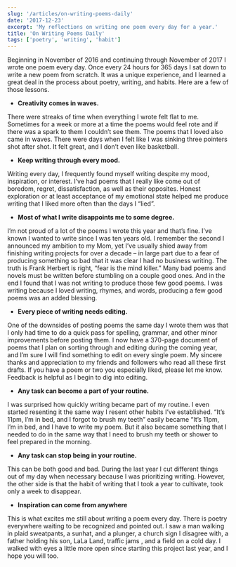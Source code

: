 ```yaml
---
slug: '/articles/on-writing-poems-daily'
date: '2017-12-23'
excerpt: 'My reflections on writing one poem every day for a year.'
title: 'On Writing Poems Daily'
tags: ['poetry', 'writing', 'habit']
---
```


Beginning in November of 2016 and continuing through November of 2017 I wrote one poem every day. Once every 24 hours for 365 days I sat down to write a new poem from scratch. It was a unique experience, and I learned a great deal in the process about poetry, writing, and habits. Here are a few of those lessons.

- **Creativity comes in waves.**

There were streaks of time when everything I wrote felt flat to me. Sometimes for a week or more at a time the poems would feel rote and if there was a spark to them I couldn’t see them. The poems that I loved also came in waves. There were days when I felt like I was sinking three pointers shot after shot. It felt great, and I don’t even like basketball.

- **Keep writing through every mood.**

Writing every day, I frequently found myself writing despite my mood, inspiration, or interest. I’ve had poems that I really like come out of boredom, regret, dissatisfaction, as well as their opposites. Honest exploration or at least acceptance of my emotional state helped me produce writing that I liked more often than the days I “lied”.

- **Most of what I write disappoints me to some degree.**

I’m not proud of a lot of the poems I wrote this year and that’s fine. I’ve known I wanted to write since I was ten years old. I remember the second I announced my ambition to my Mom, yet I’ve usually shied away from finishing writing projects for over a decade – in large part due to a fear of producing something so bad that it was clear I had no business writing. The truth is Frank Herbert is right, “fear is the mind killer.” Many bad poems and novels must be written before stumbling on a couple good ones. And in the end I found that I was not writing to produce those few good poems. I was writing because I loved writing, rhymes, and words, producing a few good poems was an added blessing.

- **Every piece of writing needs editing.**

One of the downsides of posting poems the same day I wrote them was that I only had time to do a quick pass for spelling, grammar, and other minor improvements before posting them. I now have a 370-page document of poems that I plan on sorting through and editing during the coming year, and I’m sure I will find something to edit on every single poem. My sincere thanks and appreciation to my friends and followers who read all these first drafts. If you have a poem or two you especially liked, please let me know. Feedback is helpful as I begin to dig into editing.

- **Any task can become a part of your routine.**

I was surprised how quickly writing became part of my routine. I even started resenting it the same way I resent other habits I’ve established. “It’s 11pm, I’m in bed, and I forgot to brush my teeth” easily became “It’s 11pm, I’m in bed, and I have to write my poem. But it also became something that I needed to do in the same way that I need to brush my teeth or shower to feel prepared in the morning.

- **Any task can stop being in your routine.**

This can be both good and bad. During the last year I cut different things out of my day when necessary because I was prioritizing writing. However, the other side is that the habit of writing that I took a year to cultivate, took only a week to disappear.

- **Inspiration can come from anywhere**

This is what excites me still about writing a poem every day. There is poetry everywhere waiting to be recognized and pointed out. I saw a man walking in plaid sweatpants, a sunhat, and a plunger, a church sign I disagree with, a father holding his son, LaLa Land, traffic jams , and a field on a cold day. I walked with eyes a little more open since starting this project last year, and I hope you will too.
